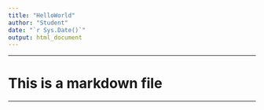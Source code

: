 ```yaml
---
title: "HelloWorld"
author: "Student"
date: "`r Sys.Date()`"
output: html_document
---
```


---

# This is a markdown file

---